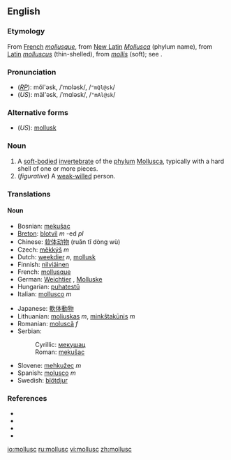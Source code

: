 ==English==
===Etymology===
From [[French]] ''[[mollusque]]'', from [[New Latin]] ''[[Mollusca]]'' (phylum name), from [[Latin]] ''[[molluscus]]'' (thin-shelled), from ''[[mollis]]'' (soft); see {{pie|mel-}}.

===Pronunciation===
*(''[[RP]]''): mŏl'əsk, /ˈmɒləsk/, /<tt>"mQl@sk</tt>/
*(''US''): mäl'əsk, /ˈmɑləsk/, /<tt>"mAl@sk</tt>/

===Alternative forms===
*(''US''): [[mollusk]] 

===Noun===
{{en-noun}}
# A [[soft-bodied]] [[invertebrate]] of the [[phylum]] [[Mollusca]], typically with a hard shell of one or more pieces.
# (''figurative'') A [[weak-willed]] person.

===Translations===
====Noun====
{{top}}
*Bosnian: [[mekušac#Bosnian|mekušac]] {{m}}
*[[Breton]]: [[blotvil]] ''m'' -ed ''pl''
*Chinese: [[软体动物]] (ruǎn tǐ dòng wù)
*Czech: [[měkkýš]] ''m''
*Dutch: [[weekdier]] ''n'', [[mollusk]]  
*Finnish: [[nilviäinen]]
*French: [[mollusque]]
*German: [[Weichtier]] {{n}}, [[Molluske]] {{f}}
*Hungarian: [[puhatestű]]
*Italian: [[mollusco]] ''m''
{{mid}}
*Japanese: [[軟体動物]]
*Lithuanian: [[moliuskas]] ''m'', [[minkštakūnis]] ''m''
*Romanian: [[moluscă]] ''f''
*Serbian:
*:Cyrillic: [[мекушац#Serbian|мекушац]] {{m}}
*:Roman: [[mekušac#Serbian|mekušac]] {{m}}
*Slovene: [[mehkužec]] ''m''
*Spanish: [[molusco]] ''m''
*Swedish: [[blötdjur]] {{n}}
{{bottom}}

===References===
{{pedialite|Mollusca}}
* {{R:American Heritage 2000|mollusc}}
* {{R:Dictionary.com|mollusc}}
* {{R:CancerWEB|mollusc}}
* {{R:WordNet 2003|mollusc}}

[[io:mollusc]]
[[ru:mollusc]]
[[vi:mollusc]]
[[zh:mollusc]]